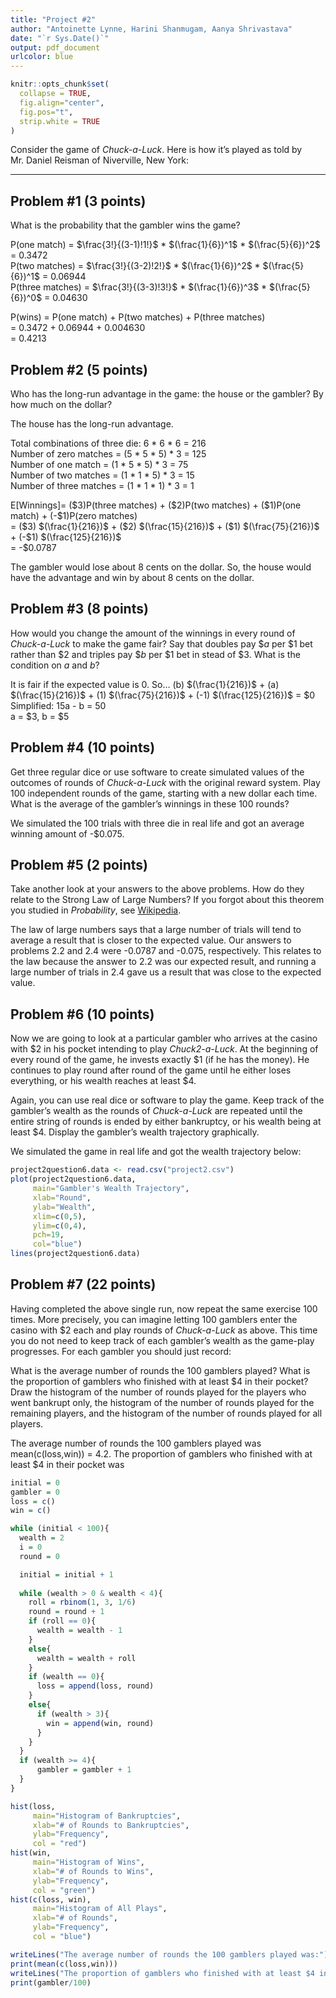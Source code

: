 ```yaml
---
title: "Project #2"
author: "Antoinette Lynne, Harini Shanmugam, Aanya Shrivastava"
date: "`r Sys.Date()`"
output: pdf_document
urlcolor: blue
---
```

<!-- The author of this template is Dr. Gordan Zitkovic.-->
<!-- The code chunk below contains some settings that will  -->
<!-- make your R code look better in the output pdf file.  -->
<!-- If you are curious about what each option below does, -->
<!-- go to https://yihui.org/knitr/options/ -->
<!-- If not, feel free to disregard everything ...  -->
```r
knitr::opts_chunk$set(
  collapse = TRUE,
  fig.align="center",
  fig.pos="t",
  strip.white = TRUE
)
```
<!-- ... down to here. -->

\fbox{\parbox{\textwidth} {This project is inspired by the case study \\
  {\em ``Chuck A. Luck Wagers a Buck: Probabilistic Reasoning and the
    Gambler’s Ruin''} by Christopher M. Rump.}}

Consider the game of *Chuck-a-Luck*. Here is how it's played as told by Mr. Daniel Reisman of Niverville, New York: 

\textcolor{blue}{\bf``Three dice are rolled in a wire cage. You place a bet on any number from 1 to 6. If any one of the three dice comes up with your number, you win the amount of your bet. (You also get your original stake back.) If more than one die comes up with your number, you win the amount of your bet for each match. For example, if you had a \$1 bet on number 5, and each of the three dice came up with 5, you would win \$3.''}

---

## Problem #1 **(3 points)**
What is the probability that the gambler wins the game?  

P(one match) = $\frac{3!}{(3-1)!1!}$ * $(\frac{1}{6})^1$ * $(\frac{5}{6})^2$ = 0.3472  
P(two matches) = $\frac{3!}{(3-2)!2!}$ * $(\frac{1}{6})^2$ * $(\frac{5}{6})^1$ = 0.06944  
P(three matches) = $\frac{3!}{(3-3)!3!}$ * $(\frac{1}{6})^3$ * $(\frac{5}{6})^0$ = 0.04630  

P(wins) = P(one match) + P(two matches) + P(three matches)  
        = 0.3472 + 0.06944 + 0.004630  
        = 0.4213


## Problem #2 **(5 points)**
Who has the long-run advantage in the game: the house or the gambler? By how much on the dollar?

The house has the long-run advantage.

Total combinations of three die: 6 * 6 * 6 = 216  
Number of zero matches = (5 * 5 * 5) * 3 = 125  
Number of one match = (1 * 5 * 5) * 3 = 75  
Number of two matches =  (1 * 1 * 5) * 3 = 15  
Number of three matches = (1 * 1 * 1) * 3 = 1  

E[Winnings]= (\$3)P(three matches) + (\$2)P(two matches) + (\$1)P(one match) + (-$1)P(zero matches)  
	= (\$3) $(\frac{1}{216})$ + (\$2) $(\frac{15}{216})$ + (\$1) $(\frac{75}{216})$ + (-\$1) $(\frac{125}{216})$  
	= -$0.0787

The gambler would lose about 8 cents on the dollar. So, the house would have the advantage and win by about 8 cents on the dollar.


## Problem #3 (8 points)
How would you change the amount of the winnings in every round of *Chuck-a-Luck* to make the game fair? Say that doubles pay $\$a$ per \$1 bet rather than $\$2$ and triples  pay $\$b$ per \$1 bet in stead of \$3. What is the condition on $a$ and $b$?
  
It is fair if the expected value is 0. So... 
(b) $(\frac{1}{216})$ + (a) $(\frac{15}{216})$ + (1) $(\frac{75}{216})$ + (-1) $(\frac{125}{216})$ = $0  
Simplified: 15a - b = 50  
a = \$3, b = \$5


## Problem #4 (10 points)
Get three regular dice or use software to create simulated values of the outcomes of rounds of *Chuck-a-Luck* with the original reward system. Play $100$ independent rounds of the game, starting with a new dollar each time. What is the average of the gambler's winnings in these $100$ rounds?

We simulated the 100 trials with three die in real life and got an average winning amount of -$0.075.  


## Problem #5 (2 points)
Take another look at your answers to the above problems. How do they relate to the Strong Law of Large Numbers? If you forgot about this theorem you studied in *Probability*, see [Wikipedia](https://en.wikipedia.org/wiki/Law_of_large_numbers).

The law of large numbers says that a large number of trials will tend to average a result that is closer to the expected value. Our answers to problems 2.2 and 2.4 were -0.0787 and -0.075, respectively. This relates to the law because the answer to 2.2 was our expected result, and running a large number of trials in 2.4 gave us a result that was close to the expected value.

  
## Problem #6 (10 points)
Now we are going to look at a particular gambler who arrives at the casino with \$2 in his pocket intending to play *Chuck2-a-Luck*. At the beginning of every round of the game, he invests exactly \$1 (if he has the money). He continues to play round after round of the game until he either loses everything, or his wealth reaches at least \$4.

Again, you can use real dice or software to play the game. Keep track of the gambler's wealth as the rounds of *Chuck-a-Luck* are repeated until the entire string of rounds is ended by either bankruptcy, or his wealth being at least \$4. Display the gambler's wealth trajectory graphically.
  
We simulated the game in real life and got the wealth trajectory below:  

```r
project2question6.data <- read.csv("project2.csv")
plot(project2question6.data,
     main="Gambler's Wealth Trajectory",
     xlab="Round",
     ylab="Wealth",
     xlim=c(0,5),
     ylim=c(0,4),
     pch=19,
     col="blue")
lines(project2question6.data)
```
  
## Problem #7 (22 points)
Having completed the above single run, now repeat the same exercise $100$ times. More precisely, you can imagine letting $100$ gamblers enter the casino with \$2 each and play rounds of *Chuck-a-Luck* as above. This time you do not need to keep track of each gambler's wealth as the game-play progresses. For each gambler you should just record:
\begin{itemize}
\item the {\bf number of rounds of the game} it took them to either go
  bankrupt or emerge victorious with at least \$4;
\item whether the {\bf final result} was bankruptcy or not.
\end{itemize}

What is the average number of rounds the $100$ gamblers played? What is the proportion of gamblers who finished with at least \$4 in their pocket? Draw the histogram of the number of rounds played for the players who went bankrupt only, the histogram of the number of rounds played for the remaining players, and the histogram of the number of rounds played for all players. 

The average number of rounds the 100 gamblers played was mean(c(loss,win)) = 4.2.
The proportion of gamblers who finished with at least \$4 in their pocket was

```r
initial = 0
gambler = 0
loss = c()
win = c()

while (initial < 100){
  wealth = 2
  i = 0
  round = 0

  initial = initial + 1
  
  while (wealth > 0 & wealth < 4){ 
    roll = rbinom(1, 3, 1/6) 
    round = round + 1
    if (roll == 0){
      wealth = wealth - 1
    } 
    else{
      wealth = wealth + roll
    }
    if (wealth == 0){
      loss = append(loss, round)
    }
    else{
      if (wealth > 3){
        win = append(win, round)
      }
    }
  }
  if (wealth >= 4){
      gambler = gambler + 1
  }
}

hist(loss, 
     main="Histogram of Bankruptcies",
     xlab="# of Rounds to Bankruptcies",
     ylab="Frequency",
     col = "red")
hist(win,
     main="Histogram of Wins",
     xlab="# of Rounds to Wins",
     ylab="Frequency",
     col = "green")
hist(c(loss, win),
     main="Histogram of All Plays",
     xlab="# of Rounds",
     ylab="Frequency",
     col = "blue")

writeLines("The average number of rounds the 100 gamblers played was:")
print(mean(c(loss,win)))
writeLines("The proportion of gamblers who finished with at least $4 in their pocket was:")
print(gambler/100)
```